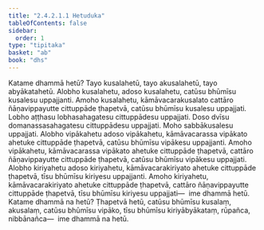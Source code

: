 ```yaml
---
title: "2.4.2.1.1 Hetuduka"
tableOfContents: false
sidebar:
  order: 1
type: "tipitaka"
basket: "ab"
book: "dhs"
---
```



<DynamicBreadcrumb />

<Division number="1441" book="dhs">

<Paragraph number="2148" book="dhs">
Katame dhammā hetū? Tayo kusalahetū, tayo akusalahetū, tayo abyākatahetū. Alobho kusalahetu, adoso kusalahetu, catūsu bhūmīsu kusalesu uppajjanti. Amoho kusalahetu, kāmāvacarakusalato cattāro ñāṇavippayutte cittuppāde ṭhapetvā, catūsu bhūmīsu kusalesu uppajjati.
</Paragraph>

<Paragraph number="2149" book="dhs">
Lobho aṭṭhasu lobhasahagatesu cittuppādesu uppajjati. Doso dvīsu domanassasahagatesu cittuppādesu uppajjati. Moho sabbākusalesu uppajjati.
</Paragraph>

<Paragraph number="2150" book="dhs">
Alobho vipākahetu adoso vipākahetu, kāmāvacarassa vipākato ahetuke cittuppāde ṭhapetvā, catūsu bhūmīsu vipākesu uppajjanti. Amoho vipākahetu, kāmāvacarassa vipākato ahetuke cittuppāde ṭhapetvā, cattāro ñāṇavippayutte cittuppāde ṭhapetvā, catūsu bhūmīsu vipākesu uppajjati.
</Paragraph>

<Paragraph number="2151" book="dhs">
Alobho kiriyahetu adoso kiriyahetu, kāmāvacarakiriyato ahetuke cittuppāde ṭhapetvā, tīsu bhūmīsu kiriyesu uppajjanti. Amoho kiriyahetu, kāmāvacarakiriyato ahetuke cittuppāde ṭhapetvā, cattāro ñāṇavippayutte cittuppāde ṭhapetvā, tīsu bhūmīsu kiriyesu uppajjati—  ime dhammā hetū.
</Paragraph>

</Division>
<Division number="1442" book="dhs">

<Paragraph number="2152" book="dhs">
Katame dhammā na hetū? Ṭhapetvā hetū, catūsu bhūmīsu kusalaṃ, akusalaṃ, catūsu bhūmīsu vipāko, tīsu bhūmīsu kiriyābyākataṃ, rūpañca, nibbānañca—  ime dhammā na hetū.
</Paragraph>
</Division>